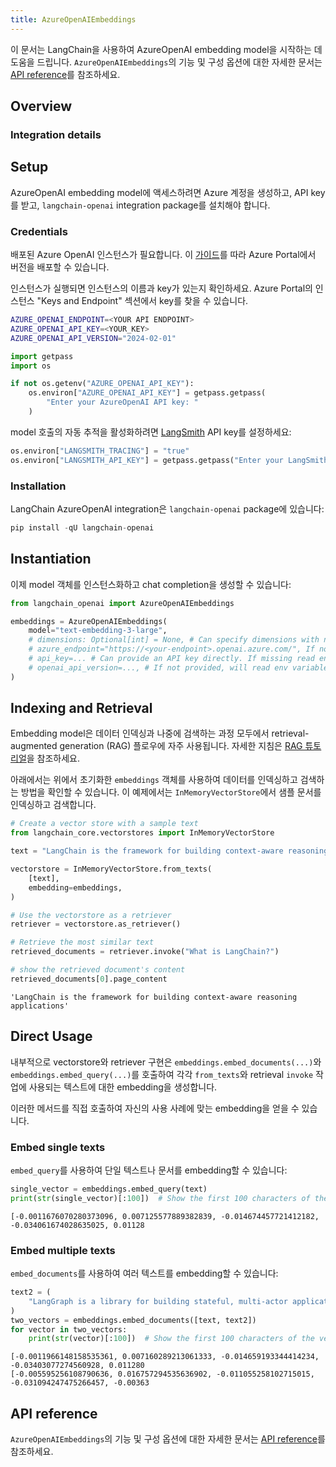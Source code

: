 ```yaml
---
title: AzureOpenAIEmbeddings
---
```


이 문서는 LangChain을 사용하여 AzureOpenAI embedding model을 시작하는 데 도움을 드립니다. `AzureOpenAIEmbeddings`의 기능 및 구성 옵션에 대한 자세한 문서는 [API reference](https://python.langchain.com/api_reference/openai/embeddings/langchain_openai.embeddings.azure.AzureOpenAIEmbeddings.html)를 참조하세요.

## Overview

### Integration details

<ItemTable category="text_embedding" item="AzureOpenAI" />

## Setup

AzureOpenAI embedding model에 액세스하려면 Azure 계정을 생성하고, API key를 받고, `langchain-openai` integration package를 설치해야 합니다.

### Credentials

배포된 Azure OpenAI 인스턴스가 필요합니다. 이 [가이드](https://learn.microsoft.com/en-us/azure/ai-services/openai/how-to/create-resource?pivots=web-portal)를 따라 Azure Portal에서 버전을 배포할 수 있습니다.

인스턴스가 실행되면 인스턴스의 이름과 key가 있는지 확인하세요. Azure Portal의 인스턴스 "Keys and Endpoint" 섹션에서 key를 찾을 수 있습니다.

```bash
AZURE_OPENAI_ENDPOINT=<YOUR API ENDPOINT>
AZURE_OPENAI_API_KEY=<YOUR_KEY>
AZURE_OPENAI_API_VERSION="2024-02-01"
```

```python
import getpass
import os

if not os.getenv("AZURE_OPENAI_API_KEY"):
    os.environ["AZURE_OPENAI_API_KEY"] = getpass.getpass(
        "Enter your AzureOpenAI API key: "
    )
```

model 호출의 자동 추적을 활성화하려면 [LangSmith](https://docs.smith.langchain.com/) API key를 설정하세요:

```python
os.environ["LANGSMITH_TRACING"] = "true"
os.environ["LANGSMITH_API_KEY"] = getpass.getpass("Enter your LangSmith API key: ")
```

### Installation

LangChain AzureOpenAI integration은 `langchain-openai` package에 있습니다:

```python
pip install -qU langchain-openai
```

## Instantiation

이제 model 객체를 인스턴스화하고 chat completion을 생성할 수 있습니다:

```python
from langchain_openai import AzureOpenAIEmbeddings

embeddings = AzureOpenAIEmbeddings(
    model="text-embedding-3-large",
    # dimensions: Optional[int] = None, # Can specify dimensions with new text-embedding-3 models
    # azure_endpoint="https://<your-endpoint>.openai.azure.com/", If not provided, will read env variable AZURE_OPENAI_ENDPOINT
    # api_key=... # Can provide an API key directly. If missing read env variable AZURE_OPENAI_API_KEY
    # openai_api_version=..., # If not provided, will read env variable AZURE_OPENAI_API_VERSION
)
```

## Indexing and Retrieval

Embedding model은 데이터 인덱싱과 나중에 검색하는 과정 모두에서 retrieval-augmented generation (RAG) 플로우에 자주 사용됩니다. 자세한 지침은 [RAG 튜토리얼](/oss/langchain/rag)을 참조하세요.

아래에서는 위에서 초기화한 `embeddings` 객체를 사용하여 데이터를 인덱싱하고 검색하는 방법을 확인할 수 있습니다. 이 예제에서는 `InMemoryVectorStore`에서 샘플 문서를 인덱싱하고 검색합니다.

```python
# Create a vector store with a sample text
from langchain_core.vectorstores import InMemoryVectorStore

text = "LangChain is the framework for building context-aware reasoning applications"

vectorstore = InMemoryVectorStore.from_texts(
    [text],
    embedding=embeddings,
)

# Use the vectorstore as a retriever
retriever = vectorstore.as_retriever()

# Retrieve the most similar text
retrieved_documents = retriever.invoke("What is LangChain?")

# show the retrieved document's content
retrieved_documents[0].page_content
```

```output
'LangChain is the framework for building context-aware reasoning applications'
```

## Direct Usage

내부적으로 vectorstore와 retriever 구현은 `embeddings.embed_documents(...)`와 `embeddings.embed_query(...)`를 호출하여 각각 `from_texts`와 retrieval `invoke` 작업에 사용되는 텍스트에 대한 embedding을 생성합니다.

이러한 메서드를 직접 호출하여 자신의 사용 사례에 맞는 embedding을 얻을 수 있습니다.

### Embed single texts

`embed_query`를 사용하여 단일 텍스트나 문서를 embedding할 수 있습니다:

```python
single_vector = embeddings.embed_query(text)
print(str(single_vector)[:100])  # Show the first 100 characters of the vector
```

```output
[-0.0011676070280373096, 0.007125577889382839, -0.014674457721412182, -0.034061674028635025, 0.01128
```

### Embed multiple texts

`embed_documents`를 사용하여 여러 텍스트를 embedding할 수 있습니다:

```python
text2 = (
    "LangGraph is a library for building stateful, multi-actor applications with LLMs"
)
two_vectors = embeddings.embed_documents([text, text2])
for vector in two_vectors:
    print(str(vector)[:100])  # Show the first 100 characters of the vector
```

```output
[-0.0011966148158535361, 0.007160289213061333, -0.014659193344414234, -0.03403077274560928, 0.011280
[-0.005595256108790636, 0.016757294535636902, -0.011055258102715015, -0.031094247475266457, -0.00363
```

## API reference

`AzureOpenAIEmbeddings`의 기능 및 구성 옵션에 대한 자세한 문서는 [API reference](https://python.langchain.com/api_reference/openai/embeddings/langchain_openai.embeddings.azure.AzureOpenAIEmbeddings.html)를 참조하세요.